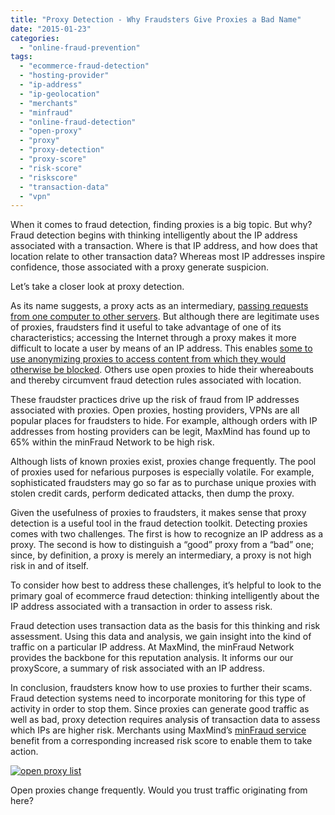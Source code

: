 ```yaml
---
title: "Proxy Detection - Why Fraudsters Give Proxies a Bad Name"
date: "2015-01-23"
categories:
  - "online-fraud-prevention"
tags:
  - "ecommerce-fraud-detection"
  - "hosting-provider"
  - "ip-address"
  - "ip-geolocation"
  - "merchants"
  - "minfraud"
  - "online-fraud-detection"
  - "open-proxy"
  - "proxy"
  - "proxy-detection"
  - "proxy-score"
  - "risk-score"
  - "riskscore"
  - "transaction-data"
  - "vpn"
---
```


When it comes to fraud detection, finding proxies is a big topic. But why? Fraud
detection begins with thinking intelligently about the IP address associated
with a transaction. Where is that IP address, and how does that location relate
to other transaction data? Whereas most IP addresses inspire confidence, those
associated with a proxy generate suspicion.

Let’s take a closer look at proxy detection.

As its name suggests, a proxy acts as an intermediary,
[passing requests from one computer to other servers](https://en.wikipedia.org/wiki/Proxy_server).
But although there are legitimate uses of proxies, fraudsters find it useful to
take advantage of one of its characteristics; accessing the Internet through a
proxy makes it more difficult to locate a user by means of an IP address. This
enables
[some to use anonymizing proxies to access content from which they would otherwise be blocked](https://cyber.law.harvard.edu/publications/2010/Circumvention_Tool_Usage).
Others use open proxies to hide their whereabouts and thereby circumvent fraud
detection rules associated with location.

These fraudster practices drive up the risk of fraud from IP addresses
associated with proxies. Open proxies, hosting providers, VPNs are all popular
places for fraudsters to hide. For example, although orders with IP addresses
from hosting providers can be legit, MaxMind has found up to 65% within the
minFraud Network to be high risk.

Although lists of known proxies exist, proxies change frequently. The pool of
proxies used for nefarious purposes is especially volatile. For example,
sophisticated fraudsters may go so far as to purchase unique proxies with stolen
credit cards, perform dedicated attacks, then dump the proxy.

Given the usefulness of proxies to fraudsters, it makes sense that proxy
detection is a useful tool in the fraud detection toolkit. Detecting proxies
comes with two challenges. The first is how to recognize an IP address as a
proxy. The second is how to distinguish a “good” proxy from a “bad” one; since,
by definition, a proxy is merely an intermediary, a proxy is not high risk in
and of itself.

To consider how best to address these challenges, it’s helpful to look to the
primary goal of ecommerce fraud detection: thinking intelligently about the IP
address associated with a transaction in order to assess risk.

Fraud detection uses transaction data as the basis for this thinking and risk
assessment. Using this data and analysis, we gain insight into the kind of
traffic on a particular IP address. At MaxMind, the minFraud Network provides
the backbone for this reputation analysis. It informs our our proxyScore, a
summary of risk associated with an IP address.

In conclusion, fraudsters know how to use proxies to further their scams. Fraud
detection systems need to incorporate monitoring for this type of activity in
order to stop them. Since proxies can generate good traffic as well as bad,
proxy detection requires analysis of transaction data to assess which IPs are
higher risk. Merchants using MaxMind’s
[minFraud service](https://www.maxmind.com/en/minfraud-services) benefit from a
corresponding increased risk score to enable them to take action.

[![open proxy list](images/open-proxy-list-300x231.png)](https://blog.maxmind.com/wp-content/uploads/2015/01/open-proxy-list.png)

Open proxies change frequently. Would you trust traffic originating from here?
